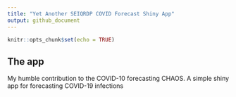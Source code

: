 ```yaml
---
title: "Yet Another SEIQRDP COVID Forecast Shiny App"
output: github_document
---
```


```r
knitr::opts_chunk$set(echo = TRUE)
```

## The app
My humble contribution to the COVID-10 forecasting CHAOS. A simple shiny app for forecasting COVID-19 infections

